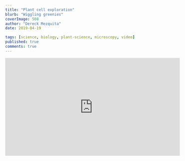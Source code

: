 ```yaml
---
title: "Plant cell exploration"
blurb: "Wiggling greenies"
coverImage: 508
author: "Dereck Mezquita"
date: 2019-04-19

tags: [science, biology, plant-science, microscopy, video]
published: true
comments: true
---
```


<iframe width="560" height="315" src="https://www.youtube.com/embed/kusPn1r9nw4" frameborder="0" allow="accelerometer; autoplay; encrypted-media; gyroscope; picture-in-picture" allowfullscreen />
Some video I filmed a while ago. This was filmed using an Optico Paris microscope, at 40x, 100x, 400x, and 1000x magnification (oil lens). An exploration of plant cells, specifically orchid parts including: roots, and leaves.

Note that the multiple (number) displayed on screen (bottom right) at some sequences indicates that the video was sped up.